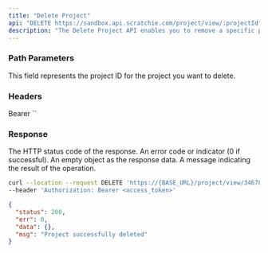 ```yaml
---
title: "Delete Project"
api: "DELETE https://sandbox.api.scratchie.com/project/view/:projectId"
description: "The Delete Project API enables you to remove a specific project from the Scratchie Open API system."
---
```


### Path Parameters

<ParamField body="projectId" type="Number">
  This field represents the project ID for the project you want to delete.
</ParamField>

### Headers

<ParamField body="Authorization" type="String">
  Bearer `<access_token>`
</ParamField>

### Response

<ResponseField name="status" type="Number">
  The HTTP status code of the response.
</ResponseField>

<ResponseField name="err" type="Number">
  An error code or indicator (0 if successful).
</ResponseField>

<ResponseField name="data" type="Object">
  An empty object as the response data.
</ResponseField>

<ResponseField name="msg" type="String">
  A message indicating the result of the operation.
</ResponseField>

<RequestExample>

```bash
curl --location --request DELETE 'https://{BASE_URL}/project/view/346782' \
--header 'Authorization: Bearer <access_token>'
```

</RequestExample>

<ResponseExample>

```json Response
{
  "status": 200,
  "err": 0,
  "data": {},
  "msg": "Project successfully deleted"
}
```

</ResponseExample>
